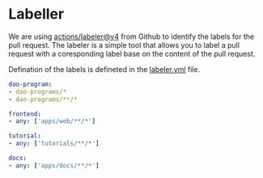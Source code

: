 # Labeller

We are using [actions/labeler@v4](https://github.com/actions/labeler) from Github to identify the labels for the pull request. The labeler is a simple tool that allows you to label a pull request with a  coresponding label base on the content of the pull request.

Defination of the labels is defineted in the [labeler.yml](../../../.github/labeler.yml) file.

```yaml
dao-program:
- dao-programs/*
- dao-programs/**/*

frontend:
- any: ['apps/web/**/*']

tutorial:
- any: ['tutorials/**/*']

docs:
- any: ['apps/docs/**/*']

```